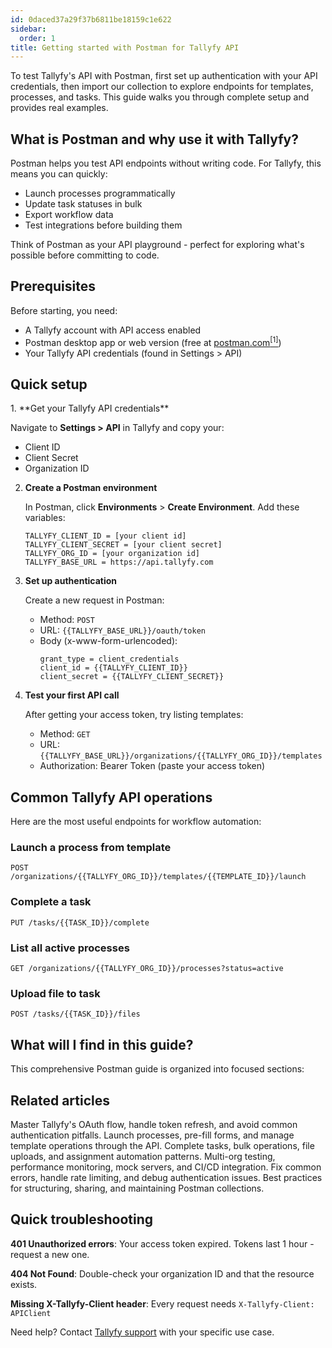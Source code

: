```yaml
---
id: 0daced37a29f37b6811be18159c1e622
sidebar:
  order: 1
title: Getting started with Postman for Tallyfy API
---
```



To test Tallyfy's API with Postman, first set up authentication with your API credentials, then import our collection to explore endpoints for templates, processes, and tasks. This guide walks you through complete setup and provides real examples.

## What is Postman and why use it with Tallyfy?

Postman helps you test API endpoints without writing code. For Tallyfy, this means you can quickly:
- Launch processes programmatically
- Update task statuses in bulk
- Export workflow data
- Test integrations before building them

Think of Postman as your API playground - perfect for exploring what's possible before committing to code.

## Prerequisites

Before starting, you need:
- A Tallyfy account with API access enabled
- Postman desktop app or web version (free at [postman.com](https://www.postman.com)<a href="https://www.postman.com" rel="nofollow noopener noreferrer" target="_blank"><sup>[1]</sup></a>)
- Your Tallyfy API credentials (found in Settings > API)

## Quick setup

<Steps>
1. **Get your Tallyfy API credentials**
   
   Navigate to **Settings > API** in Tallyfy and copy your:
   - Client ID
   - Client Secret
   - Organization ID

2. **Create a Postman environment**
   
   In Postman, click **Environments** > **Create Environment**. Add these variables:
   ```
   TALLYFY_CLIENT_ID = [your client id]
   TALLYFY_CLIENT_SECRET = [your client secret]
   TALLYFY_ORG_ID = [your organization id]
   TALLYFY_BASE_URL = https://api.tallyfy.com
   ```

3. **Set up authentication**
   
   Create a new request in Postman:
   - Method: `POST`
   - URL: `{{TALLYFY_BASE_URL}}/oauth/token`
   - Body (x-www-form-urlencoded):
     ```
     grant_type = client_credentials
     client_id = {{TALLYFY_CLIENT_ID}}
     client_secret = {{TALLYFY_CLIENT_SECRET}}
     ```

4. **Test your first API call**
   
   After getting your access token, try listing templates:
   - Method: `GET`
   - URL: `{{TALLYFY_BASE_URL}}/organizations/{{TALLYFY_ORG_ID}}/templates`
   - Authorization: Bearer Token (paste your access token)
</Steps>

## Common Tallyfy API operations

Here are the most useful endpoints for workflow automation:

### Launch a process from template
```
POST /organizations/{{TALLYFY_ORG_ID}}/templates/{{TEMPLATE_ID}}/launch
```

### Complete a task
```
PUT /tasks/{{TASK_ID}}/complete
```

### List all active processes
```
GET /organizations/{{TALLYFY_ORG_ID}}/processes?status=active
```

### Upload file to task
```
POST /tasks/{{TASK_ID}}/files
```

## What will I find in this guide?

This comprehensive Postman guide is organized into focused sections:


## Related articles
<CardGrid>
  <LinkTitleCard header="<b>Authentication setup</b>" href="./authentication-setup/" >Master Tallyfy's OAuth flow, handle token refresh, and avoid common authentication pitfalls.</LinkTitleCard>
  <LinkTitleCard header="<b>Working with templates and processes</b>" href="./templates-processes/" >Launch processes, pre-fill forms, and manage template operations through the API.</LinkTitleCard>
  <LinkTitleCard header="<b>Task operations and automation</b>" href="./task-operations/" >Complete tasks, bulk operations, file uploads, and assignment automation patterns.</LinkTitleCard>
  <LinkTitleCard header="<b>Advanced patterns and testing</b>" href="./advanced-patterns/" >Multi-org testing, performance monitoring, mock servers, and CI/CD integration.</LinkTitleCard>
  <LinkTitleCard header="<b>Troubleshooting guide</b>" href="./troubleshooting/" >Fix common errors, handle rate limiting, and debug authentication issues.</LinkTitleCard>
  <LinkTitleCard header="<b>Collection organization</b>" href="./collection-organization/" >Best practices for structuring, sharing, and maintaining Postman collections.</LinkTitleCard>
</CardGrid>

## Quick troubleshooting

**401 Unauthorized errors**: Your access token expired. Tokens last 1 hour - request a new one.

**404 Not Found**: Double-check your organization ID and that the resource exists.

**Missing X-Tallyfy-Client header**: Every request needs `X-Tallyfy-Client: APIClient`

Need help? Contact [Tallyfy support](/products/pro/miscellaneous/support/how-can-i-contact-tallyfys-support-team/) with your specific use case.